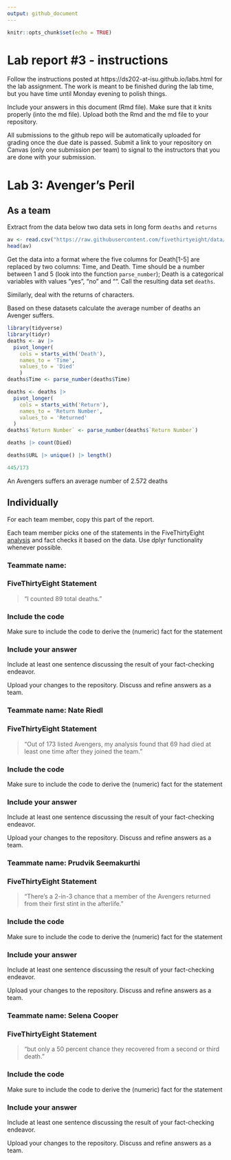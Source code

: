 ```yaml
---
output: github_document
---
```


<!-- README.md is generated from README.Rmd. Please edit the README.Rmd file -->


```r
knitr::opts_chunk$set(echo = TRUE)
```

# Lab report #3 - instructions

Follow the instructions posted at https://ds202-at-isu.github.io/labs.html for the lab assignment. The work is meant to be finished during the lab time, but you have time until Monday evening to polish things.

Include your answers in this document (Rmd file). Make sure that it knits properly (into the md file). Upload both the Rmd and the md file to your repository.  

All submissions to the github repo will be automatically uploaded for grading once the due date is passed.
Submit a link to your repository on Canvas (only one submission per team) to signal to the instructors that you are done with your submission.

# Lab 3: Avenger's Peril

## As a team

Extract from the data below two data sets in long form `deaths` and `returns`

```r
av <- read.csv("https://raw.githubusercontent.com/fivethirtyeight/data/master/avengers/avengers.csv", stringsAsFactors = FALSE)
head(av)
```

Get the data into a format where the five columns for Death[1-5] are replaced by two columns: Time, and Death. Time should be a number between 1 and 5 (look into the function `parse_number`); Death is a categorical variables with values "yes", "no" and "". Call the resulting data set `deaths`. 

Similarly, deal with the returns of characters.

Based on these datasets calculate the average number of deaths an Avenger suffers. 

```r
library(tidyverse)
library(tidyr)
deaths <- av |> 
  pivot_longer(
    cols = starts_with('Death'),
    names_to = 'Time',
    values_to = 'Died'
    )
deaths$Time <- parse_number(deaths$Time)

deaths <- deaths |> 
  pivot_longer(
    cols = starts_with('Return'),
    names_to = 'Return Number',
    values_to = 'Returned'
  )
deaths$`Return Number` <- parse_number(deaths$`Return Number`)

deaths |> count(Died)

deaths$URL |> unique() |> length()

445/173
```
An Avengers suffers an average number of 2.572 deaths

## Individually

For each team member, copy this part of the report. 

Each team member picks one of the statements in the FiveThirtyEight [analysis](https://fivethirtyeight.com/features/avengers-death-comics-age-of-ultron/) and fact checks it based on the data. Use dplyr functionality whenever possible.

### Teammate name:
### FiveThirtyEight Statement

> "I counted 89 total deaths."

### Include the code

Make sure to include the code to derive the (numeric) fact for the statement

### Include your answer

Include at least one sentence discussing the result of your fact-checking endeavor.

Upload your changes to the repository. Discuss and refine answers as a team.


### Teammate name: Nate Riedl
### FiveThirtyEight Statement

> "Out of 173 listed Avengers, my analysis found that 69 had died at least one time after they joined the team."

### Include the code

Make sure to include the code to derive the (numeric) fact for the statement

### Include your answer

Include at least one sentence discussing the result of your fact-checking endeavor.

Upload your changes to the repository. Discuss and refine answers as a team.


### Teammate name: Prudvik Seemakurthi
### FiveThirtyEight Statement

> "There’s a 2-in-3 chance that a member of the Avengers returned from their first stint in the afterlife."

### Include the code

Make sure to include the code to derive the (numeric) fact for the statement

### Include your answer

Include at least one sentence discussing the result of your fact-checking endeavor.

Upload your changes to the repository. Discuss and refine answers as a team.


### Teammate name: Selena Cooper
### FiveThirtyEight Statement

> "but only a 50 percent chance they recovered from a second or third death."

### Include the code

Make sure to include the code to derive the (numeric) fact for the statement

### Include your answer

Include at least one sentence discussing the result of your fact-checking endeavor.

Upload your changes to the repository. Discuss and refine answers as a team.

